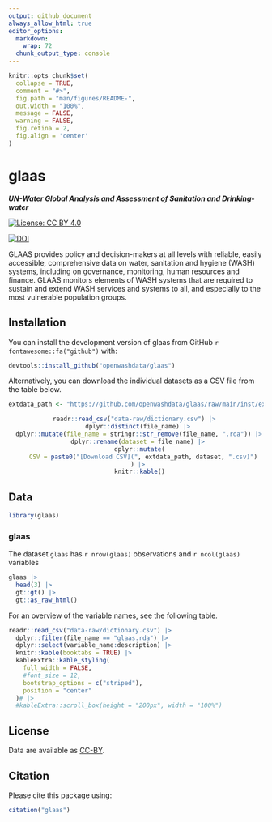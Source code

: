 ```yaml
---
output: github_document
always_allow_html: true
editor_options: 
  markdown: 
    wrap: 72
  chunk_output_type: console
---
```


<!-- README.md is generated from README.Rmd. Please edit that file -->

```r
knitr::opts_chunk$set(
  collapse = TRUE,
  comment = "#>",
  fig.path = "man/figures/README-",
  out.width = "100%",
  message = FALSE,
  warning = FALSE,
  fig.retina = 2,
  fig.align = 'center'
)
```

# glaas
***UN-Water Global Analysis and Assessment of Sanitation and Drinking-water***

<!-- badges: start -->

[![License: CC BY
4.0](https://img.shields.io/badge/License-CC_BY_4.0-lightgrey.svg)](https://creativecommons.org/licenses/by/4.0/)

[![DOI](https://zenodo.org/badge/DOI/10.5281/zenodo.15423460.svg)](https://zenodo.org/doi/10.5281/zenodo.15423460)

<!-- badges: end -->

GLAAS provides policy and decision-makers at all levels with reliable, easily accessible, comprehensive data on water, sanitation and hygiene (WASH) systems, including on governance, monitoring, human resources and finance. GLAAS monitors elements of WASH systems that are required to sustain and extend WASH services and systems to all, and especially to the most vulnerable population groups.

## Installation

You can install the development version of glaas from GitHub `r fontawesome::fa("github")` with:

```r
devtools::install_github("openwashdata/glaas")
```
Alternatively, you can download the individual datasets as a CSV file from the table below.
<center>\n
```r
extdata_path <- "https://github.com/openwashdata/glaas/raw/main/inst/extdata/"

readr::read_csv("data-raw/dictionary.csv") |> 
  dplyr::distinct(file_name) |> 
  dplyr::mutate(file_name = stringr::str_remove(file_name, ".rda")) |> 
  dplyr::rename(dataset = file_name) |> 
  dplyr::mutate(
    CSV = paste0("[Download CSV](", extdata_path, dataset, ".csv)")
  ) |> 
  knitr::kable()

```
\n</center>\n

## Data
```r
library(glaas)
```

### glaas

The dataset `glaas` has `r nrow(glaas)` observations and `r ncol(glaas)` variables

```r
glaas |> 
  head(3) |> 
  gt::gt() |>
  gt::as_raw_html()
```

For an overview of the variable names, see the following table.

```r
readr::read_csv("data-raw/dictionary.csv") |>
  dplyr::filter(file_name == "glaas.rda") |>
  dplyr::select(variable_name:description) |> 
  knitr::kable(booktabs = TRUE) |> 
  kableExtra::kable_styling(
    full_width = FALSE,
    #font_size = 12,
    bootstrap_options = c("striped"),
    position = "center"
  )# |> 
  #kableExtra::scroll_box(height = "200px", width = "100%")
```

## License

Data are available as
[CC-BY](https://github.com/openwashdata/%7B%7B%7Bpackagename%7D%7D%7D/blob/main/LICENSE.md).

## Citation

Please cite this package using:

```r
citation("glaas")
```
